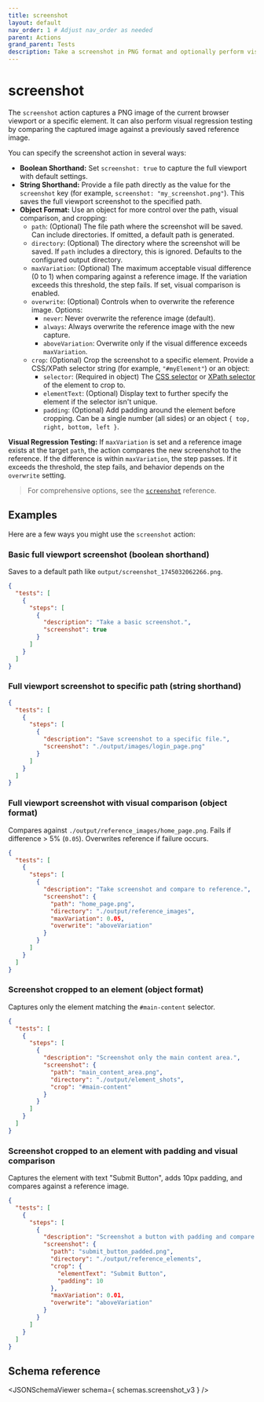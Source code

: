 ```yaml
---
title: screenshot
layout: default
nav_order: 1 # Adjust nav_order as needed
parent: Actions
grand_parent: Tests
description: Take a screenshot in PNG format and optionally perform visual regression testing.
---
```



# screenshot

The `screenshot` action captures a PNG image of the current browser viewport or a specific element. It can also perform visual regression testing by comparing the captured image against a previously saved reference image.

You can specify the screenshot action in several ways:

- **Boolean Shorthand:** Set `screenshot: true` to capture the full viewport with default settings.
- **String Shorthand:** Provide a file path directly as the value for the `screenshot` key (for example, `screenshot: "my_screenshot.png"`). This saves the full viewport screenshot to the specified path.
- **Object Format:** Use an object for more control over the path, visual comparison, and cropping:
  - `path`: (Optional) The file path where the screenshot will be saved. Can include directories. If omitted, a default path is generated.
  - `directory`: (Optional) The directory where the screenshot will be saved. If `path` includes a directory, this is ignored. Defaults to the configured output directory.
  - `maxVariation`: (Optional) The maximum acceptable visual difference (0 to 1) when comparing against a reference image. If the variation exceeds this threshold, the step fails. If set, visual comparison is enabled.
  - `overwrite`: (Optional) Controls when to overwrite the reference image. Options:
    - `never`: Never overwrite the reference image (default).
    - `always`: Always overwrite the reference image with the new capture.
    - `aboveVariation`: Overwrite only if the visual difference exceeds `maxVariation`.
  - `crop`: (Optional) Crop the screenshot to a specific element. Provide a CSS/XPath selector string (for example, `"#myElement"`) or an object:
    - `selector`: (Required in object) The [CSS selector](/docs/get-started/selectors/css) or [XPath selector](/docs/get-started/selectors/xpath) of the element to crop to.
    - `elementText`: (Optional) Display text to further specify the element if the selector isn't unique.
    - `padding`: (Optional) Add padding around the element before cropping. Can be a single number (all sides) or an object `{ top, right, bottom, left }`.

**Visual Regression Testing:** If `maxVariation` is set and a reference image exists at the target `path`, the action compares the new screenshot to the reference. If the difference is within `maxVariation`, the step passes. If it exceeds the threshold, the step fails, and behavior depends on the `overwrite` setting.

> For comprehensive options, see the [`screenshot`](/docs/references/schemas/screenshot) reference.

## Examples

Here are a few ways you might use the `screenshot` action:

### Basic full viewport screenshot (boolean shorthand)

Saves to a default path like `output/screenshot_1745032062266.png`.

```json
{
  "tests": [
    {
      "steps": [
        {
          "description": "Take a basic screenshot.",
          "screenshot": true
        }
      ]
    }
  ]
}
```

### Full viewport screenshot to specific path (string shorthand)

```json
{
  "tests": [
    {
      "steps": [
        {
          "description": "Save screenshot to a specific file.",
          "screenshot": "./output/images/login_page.png"
        }
      ]
    }
  ]
}
```

### Full viewport screenshot with visual comparison (object format)

Compares against `./output/reference_images/home_page.png`. Fails if difference > 5% (`0.05`). Overwrites reference if failure occurs.

```json
{
  "tests": [
    {
      "steps": [
        {
          "description": "Take screenshot and compare to reference.",
          "screenshot": {
            "path": "home_page.png",
            "directory": "./output/reference_images",
            "maxVariation": 0.05,
            "overwrite": "aboveVariation"
          }
        }
      ]
    }
  ]
}
```

### Screenshot cropped to an element (object format)

Captures only the element matching the `#main-content` selector.

```json
{
  "tests": [
    {
      "steps": [
        {
          "description": "Screenshot only the main content area.",
          "screenshot": {
            "path": "main_content_area.png",
            "directory": "./output/element_shots",
            "crop": "#main-content"
          }
        }
      ]
    }
  ]
}
```

### Screenshot cropped to an element with padding and visual comparison

Captures the element with text "Submit Button", adds 10px padding, and compares against a reference image.

```json
{
  "tests": [
    {
      "steps": [
        {
          "description": "Screenshot a button with padding and compare.",
          "screenshot": {
            "path": "submit_button_padded.png",
            "directory": "./output/reference_elements",
            "crop": {
              "elementText": "Submit Button",
              "padding": 10
            },
            "maxVariation": 0.01,
            "overwrite": "aboveVariation"
          }
        }
      ]
    }
  ]
}
```

## Schema reference

<JSONSchemaViewer schema={ schemas.screenshot_v3 } />
